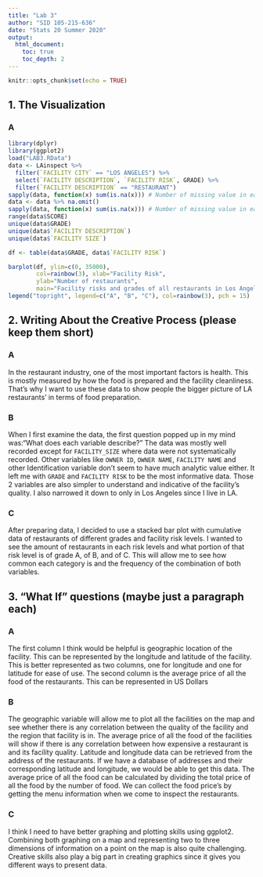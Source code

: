 ```yaml
---
title: "Lab 3"
author: "SID 105-215-636"
date: "Stats 20 Summer 2020"
output:
  html_document:
    toc: true
    toc_depth: 2
---
```


```r
knitr::opts_chunk$set(echo = TRUE)
```

## 1. The Visualization
### A

```r
library(dplyr)
library(ggplot2)
load("LAB3.RData")
data <- LAinspect %>% 
  filter(`FACILITY CITY` == "LOS ANGELES") %>%
  select(`FACILITY DESCRIPTION`, `FACILITY RISK`, GRADE) %>% 
  filter(`FACILITY DESCRIPTION` == "RESTAURANT")
sapply(data, function(x) sum(is.na(x))) # Number of missing value in each variable
data <- data %>% na.omit()
sapply(data, function(x) sum(is.na(x))) # Number of missing value in each
range(data$SCORE)
unique(data$GRADE)
unique(data$`FACILITY DESCRIPTION`)
unique(data$`FACILITY SIZE`)

df <- table(data$GRADE, data$`FACILITY RISK`)

barplot(df, ylim=c(0, 35000),
        col=rainbow(3), xlab="Facility Risk",
        ylab="Number of restaurants",
        main="Facility risks and grades of all restaurants in Los Angeles")
legend("topright", legend=c("A", "B", "C"), col=rainbow(3), pch = 15)
```


## 2. Writing About the Creative Process (please keep them short)
### A

In the restaurant industry, one of the most important factors is health. This is mostly measured by how the food is prepared and the facility cleanliness. That's why I want to use these data to show people the bigger picture of LA restaurants' in terms of food preparation.

### B

When I first examine the data, the first question popped up in my mind was:"What does each variable describe?" The data was mostly well recorded except for `FACILITY_SIZE` where data were not systematically recorded. Other variables like `OWNER ID`, `OWNER NAME`, `FACILITY NAME` and other Identification variable don't seem to have much analytic value either. It left me with `GRADE` and `FACILITY RISK` to be the most informative data. Those 2 variables are also simpler to understand and indicative of the facility's quality. I also narrowed it down to only in Los Angeles since I live in LA.

### C

After preparing data, I decided to use a stacked bar plot with cumulative data of restaurants of different grades and facility risk levels. I wanted to see the amount of restaurants in each risk levels and what portion of that risk level is of grade A, of B, and of C. This will allow me to see how common each category is and the frequency of the combination of both variables.

## 3. "What If" questions (maybe just a paragraph each)
### A

The first column I think would be helpful is geographic location of the facility. This can be represented by the longitude and latitude of the facility. This is better represented as two columns, one for longitude and one for latitude for ease of use. The second column is the average price of all the food of the restaurants. This can be represented in US Dollars

### B

The geographic variable will allow me to plot all the facilities on the map and see whether there is any correlation between the quality of the facility and the region that facility is in. The average price of all the food of the facilities will show if there is any correlation between how expensive a restaurant is and its facility quality. Latitude and longitude data can be retrieved from the address of the restaurants. If we have a database of addresses and their corresponding latitude and longitude, we would be able to get this data. The average price of all the food can be calculated by dividing the total price of all the food by the number of food. We can collect the food price's by getting the menu information when we come to inspect the restaurants.

### C 

I think I need to have better graphing and plotting skills using ggplot2. Combining both graphing on a map and representing two to three dimensions of information on a point on the map is also quite challenging. Creative skills also play a big part in creating graphics since it gives you different ways to present data.
